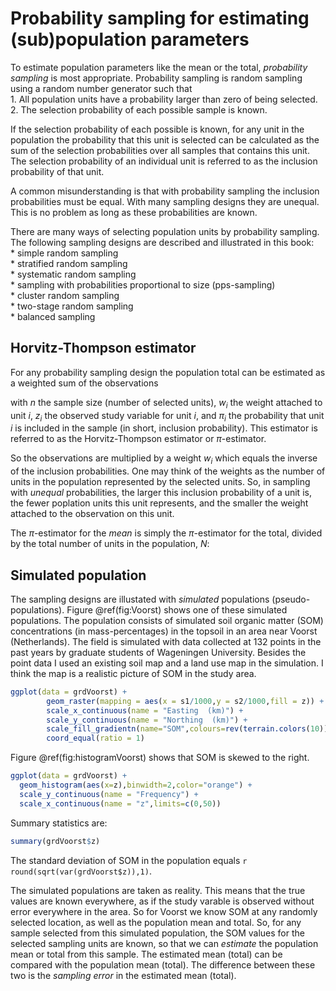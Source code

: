 # Probability sampling for estimating (sub)population parameters {#IntroProbabilitySampling}

To estimate population parameters like the mean or the total, *probability sampling* is most appropriate. Probability sampling is random sampling using a random number generator such that  
1. All population units have a probability larger than zero of being selected.  
2. The selection probability of each possible sample is known.

If the selection probability of each possible is known, for any unit in the population the probability that this unit is selected can be calculated as the sum of the selection probabilities over all samples that contains this unit. The selection probability of an individual unit is referred to as the inclusion probability of that unit.

A common misunderstanding is that with probability sampling the inclusion probabilities must be equal. With many sampling designs they are unequal. This is no problem as long as these probabilities are known.

There are many ways of selecting population units by probability sampling. The following sampling designs are described and illustrated in this book:  
* simple random sampling  
* stratified random sampling  
* systematic random sampling  
* sampling with probabilities proportional to size (pps-sampling)  
* cluster random sampling  
* two-stage random sampling  
* balanced sampling

## Horvitz-Thompson estimator
For any probability sampling design the population total can be estimated as a weighted sum of the observations

\begin{equation}
\hat{t}(z)_{\text{HT}}=\sum_{i=1}^n w_i z_i = \sum_{i=1}^n \frac{1}{\pi_i}z_i \;,
(\#eq:HTTotal)
\end{equation}

with $n$ the sample size (number of selected units), $w_i$ the weight attached to unit $i$, $z_i$ the observed study variable for unit $i$, and $\pi_i$ the probability that unit $i$ is included in the sample (in short, inclusion probability). This estimator is referred to as the Horvitz-Thompson estimator or $\pi$-estimator. 

So the observations are multiplied by a weight $w_i$ which equals the inverse of the inclusion probabilities. One may think of the weights as the number of units in the population represented by the selected units. So, in sampling with *unequal* probabilities, the larger this inclusion probability of a unit is, the fewer poplation units this unit represents, and the smaller the weight attached to the observation on this unit.

The $\pi$-estimator for the *mean* is simply the $\pi$-estimator for the total, divided by the total number of units in the population, $N$:

\begin{equation}
\hat{\bar{z}}=\frac{1}{N} \sum_{i=1}^n \frac{1}{\pi_i}z_i \;.
(\#eq:HTMean)
\end{equation}

## Simulated population {#Voorst}

The sampling designs are illustated with *simulated* populations (pseudo-populations). Figure \@ref(fig:Voorst) shows one of these simulated populations. The population consists of simulated soil organic matter (SOM) concentrations (in mass-percentages) in the topsoil in an area near Voorst (Netherlands). The field is simulated with data collected at 132 points in the past years by graduate students of Wageningen University. Besides the point data I used an existing soil map and a land use map in the simulation. I think the map is a realistic picture of SOM in the study area.

```{r Voorst,  out.width='100%', fig.asp=.333, echo=F, fig.cap="Simulated soil organic matter concentration in Voorst"}
ggplot(data = grdVoorst) +
        geom_raster(mapping = aes(x = s1/1000,y = s2/1000,fill = z)) +
        scale_x_continuous(name = "Easting  (km)") +
        scale_y_continuous(name = "Northing  (km)") +
        scale_fill_gradientn(name="SOM",colours=rev(terrain.colors(10))) +
        coord_equal(ratio = 1)
```

Figure \@ref(fig:histogramVoorst) shows that SOM is skewed to the right.

```{r histogramVoorst, out.width='70%', fig.asp=1, echo=F, fig.cap="Histogram of SOM in Voorst"}
ggplot(data = grdVoorst) +
  geom_histogram(aes(x=z),binwidth=2,color="orange") +
  scale_y_continuous(name = "Frequency") +
  scale_x_continuous(name = "z",limits=c(0,50))
```

Summary statistics are:
```{r, echo=F}
summary(grdVoorst$z)
```
The standard deviation of SOM in the population equals `r round(sqrt(var(grdVoorst$z)),1)`.

The simulated populations are taken as reality. This means that the true values are known everywhere, as if the study varable is observed without error everywhere in the area. So for Voorst we know SOM at any randomly selected location, as well as the population mean and total. So, for any sample selected from this simulated population, the SOM values for the selected sampling units are known, so that we can *estimate*  the population mean or total from this sample. The estimated mean (total) can be compared with the population mean (total). The difference between these two is the *sampling error* in the estimated mean (total).